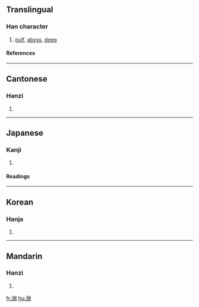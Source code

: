 {{see|渊}}

==Translingual==
===Han character===
{{Han char|rn=85|rad=水|as=08|sn=11|four=3210<sub>0</sub>|canj=水中X中 (ELXL)}}
# [[gulf]], [[abyss]], [[deep]]
====References====
{{Han ref|kx=0632.080|dkj=17692|dj=1035.030|hdz=31681.010|uh=6DF5|ud=28149|bh=B257|bd=45655}}

----
==Cantonese==
===Hanzi===
{{yue-hanzi|jyut=|y=yun1}}
# {{defn|Cantonese}}

----
==Japanese==
===Kanji===
{{ja-kanji|grade=|rs=水08}}
# {{defn|Japanese}} 
====Readings====
{{ja-readings|on=[[えん]] (en)|kun=[[ふち]] (fuchi)}}

----
==Korean==
===Hanja===
{{ko-hanja|hangeul=연|eumhun=|rv=yeon|mr=yŏn|y=yen}}
# {{defn|Korean}}

----
==Mandarin==
===Hanzi===
{{cmn-hanzi|sim=渊|pin=[[gǔn]] (gun3), [[hún]] (hun2), [[hùn]] (hun4), [[kūn]] (kun1), [[yuān]] (yuan1)|wg=kun<sup>3</sup>, hun<sup>2</sup>, hun<sup>4</sup>, k'un<sup>1</sup>, yüan<sup>1</sup>}}
# {{defn|Mandarin}}

[[fr:淵]]
[[hu:淵]]